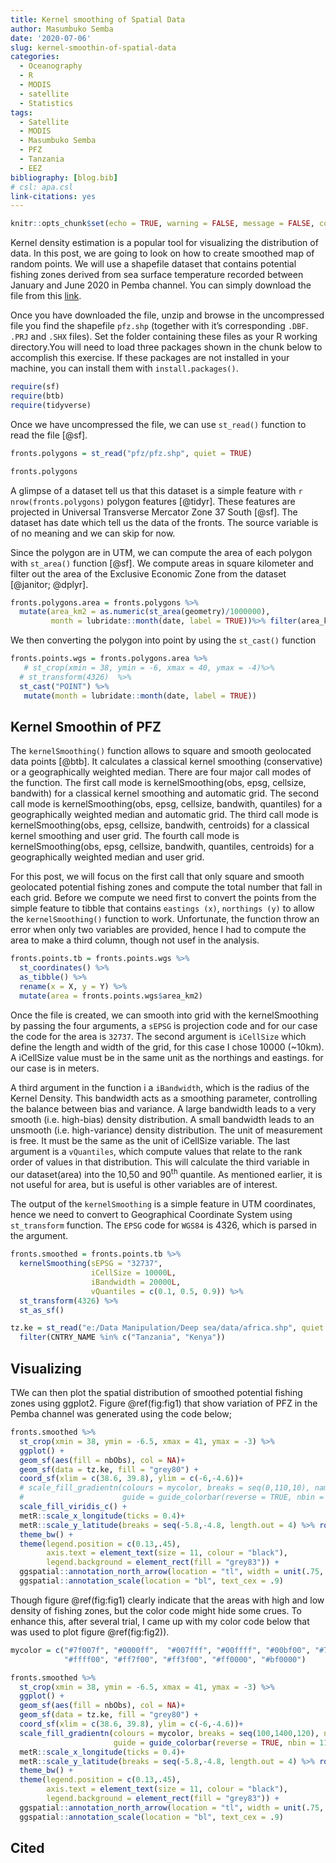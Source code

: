 ```yaml
---
title: Kernel smoothing of Spatial Data
author: Masumbuko Semba
date: '2020-07-06'
slug: kernel-smoothin-of-spatial-data
categories:
  - Oceanography
  - R
  - MODIS
  - satellite
  - Statistics
tags:
  - Satellite
  - MODIS
  - Masumbuko Semba
  - PFZ
  - Tanzania
  - EEZ
bibliography: [blog.bib]
# csl: apa.csl
link-citations: yes
---
```



```r
knitr::opts_chunk$set(echo = TRUE, warning = FALSE, message = FALSE, comment = "", results = "hide")

```

Kernel density estimation is a popular tool for visualizing the distribution of data. In this post, we are going to look on how to create smoothed map of random points. We will use a shapefile dataset that contains potential fishing zones derived from sea surface temperature recorded between January and June 2020 in Pemba channel. You can simply download the file from this [link](https://github.com/lugoga/masumbuko/raw/master/content/post/pfz.rar). 

Once you have downloaded the file, unzip and browse in the uncompressed file you find the shapefile `pfz.shp` (together with it’s corresponding `.DBF`. `.PRJ` and `.SHX` files). Set the folder containing these files as your R working directory.You will need to load three packages shown in the chunk below to accomplish this exercise. If these packages are not installed in your machine, you can install them with `install.packages()`.

```r
require(sf)
require(btb)
require(tidyverse)
```

Once we have uncompressed the file, we can use `st_read()` function to read the file [@sf].

```r
fronts.polygons = st_read("pfz/pfz.shp", quiet = TRUE)

fronts.polygons
```

A glimpse of a dataset tell us that this dataset is a simple feature with `r nrow(fronts.polygons)` polygon features [@tidyr]. These features are projected in Universal Transverse Mercator Zone 37 South [@sf]. The dataset has date which tell us the data of the fronts. The source variable is of no meaning and we can skip for now. 

Since the polygon are in UTM, we can compute the area of each polygon with `st_area()` function [@sf]. We compute areas in square kilometer and filter out the area of the Exclusive Economic Zone from the dataset [@janitor; @dplyr]. 

```r
fronts.polygons.area = fronts.polygons %>%
  mutate(area_km2 = as.numeric(st_area(geometry)/1000000),
         month = lubridate::month(date, label = TRUE))%>% filter(area_km2 < 200000)
```

We then converting the polygon into point by using the `st_cast()` function
```r
fronts.points.wgs = fronts.polygons.area %>%
   # st_crop(xmin = 38, ymin = -6, xmax = 40, ymax = -4)%>%
  # st_transform(4326)  %>%
  st_cast("POINT") %>%
   mutate(month = lubridate::month(date, label = TRUE))
```

## Kernel Smoothin of PFZ
The `kernelSmoothing()` function allows to square and smooth geolocated data points [@btb]. It calculates a classical kernel smoothing (conservative) or a geographically weighted median. There are four major call modes of the function. The first call mode is kernelSmoothing(obs, epsg, cellsize, bandwith) for a classical kernel smoothing and automatic grid. The second call mode is kernelSmoothing(obs, epsg, cellsize, bandwith, quantiles) for a geographically weighted median and automatic grid. The third call mode is kernelSmoothing(obs, epsg, cellsize, bandwith, centroids) for a classical kernel smoothing and user grid. The fourth call mode is kernelSmoothing(obs, epsg, cellsize, bandwith, quantiles, centroids) for a geographically weighted median and user grid.

For this post, we will focus on the first call that only square and smooth geolocated potential fishing zones and compute the total number that fall in each grid. Before we compute we need first to convert the points from the simple feature to tibble that contains `eastings (x)`, `northings (y)` to allow the `kernelSmoothing()` function to work. Unfortunate, the function throw an error when only two variables are provided, hence I had to compute the area to make a third column, though not usef in the analysis. 

```r

fronts.points.tb = fronts.points.wgs %>% 
  st_coordinates() %>%
  as_tibble() %>%
  rename(x = X, y = Y) %>%
  mutate(area = fronts.points.wgs$area_km2) 

```

Once the file is created, we can smooth into grid with the kernelSmoothing by passing the four arguments, a `sEPSG` is projection code and for our case the code for the area is `32737`. The second argument is `iCellSize` which define the length and width of the grid, for this case I chose 10000 (~10km). A iCellSize value must be in the same unit as the northings and eastings. for our case is in meters. 

A third argument in the function i a `iBandwidth`, which is the radius of the Kernel Density. This bandwidth acts as a smoothing parameter, controlling the balance between bias and variance. A large bandwidth leads to a very smooth (i.e. high-bias) density distribution. A small bandwidth leads to an unsmooth (i.e. high-variance) density distribution. The unit of measurement is free. It must be the same as the unit of iCellSize variable. The last argument is a `vQuantiles`, which compute values that relate to the rank order of values in that distribution. This will calculate the third variable in our dataset(area) into the 10,50 and 90^th^ quantile. As mentioned earlier, it is not useful for area, but is useful is other variables are of interest. 

The output of the `kernelSmoothing` is a simple feature in UTM coordinates, hence we need to convert to Geographical Coordinate System using `st_transform` function. The `EPSG` code for `WGS84` is 4326, which is parsed in the argument. 


```r

fronts.smoothed = fronts.points.tb %>%
  kernelSmoothing(sEPSG = "32737",
                  iCellSize = 10000L,
                  iBandwidth = 20000L,
                  vQuantiles = c(0.1, 0.5, 0.9)) %>%
  st_transform(4326) %>%
  st_as_sf() 

```

```r

tz.ke = st_read("e:/Data Manipulation/Deep sea/data/africa.shp", quiet = TRUE) %>% 
  filter(CNTRY_NAME %in% c("Tanzania", "Kenya"))
```

## Visualizing
TWe can then plot the spatial distribution of smoothed potential fishing zones using ggplot2. Figure \@ref(fig:fig1) that show variation of PFZ in the Pemba channel was generated using the code below; 

```r

fronts.smoothed %>%
  st_crop(xmin = 38, ymin = -6.5, xmax = 41, ymax = -3) %>%
  ggplot() +
  geom_sf(aes(fill = nbObs), col = NA)+
  geom_sf(data = tz.ke, fill = "grey80") +
  coord_sf(xlim = c(38.6, 39.8), ylim = c(-6,-4.6))+
  # scale_fill_gradientn(colours = mycolor, breaks = seq(0,110,10), name = "Number\nof PFZs",
  #                      guide = guide_colorbar(reverse = TRUE, nbin = 11, raster = FALSE,barheight = unit(6,"cm")))+
  scale_fill_viridis_c() +
  metR::scale_x_longitude(ticks = 0.4)+
  metR::scale_y_latitude(breaks = seq(-5.8,-4.8, length.out = 4) %>% round(1))+
  theme_bw() +
  theme(legend.position = c(0.13,.45),
        axis.text = element_text(size = 11, colour = "black"),
        legend.background = element_rect(fill = "grey83")) +
  ggspatial::annotation_north_arrow(location = "tl", width = unit(.75, "cm"), height = unit(.75, "cm"))+
  ggspatial::annotation_scale(location = "bl", text_cex = .9)
```

Though figure \@ref(fig:fig1) clearly indicate that the areas with high and low density of fishing zones, but the color code might hide some crues. To enhance this, after several trial, I came up with my color code below that was used to plot figure \@ref(fig:fig2)). 

```r
mycolor = c("#7f007f", "#0000ff",  "#007fff", "#00ffff", "#00bf00", "#7fdf00",
            "#ffff00", "#ff7f00", "#ff3f00", "#ff0000", "#bf0000")

```


```r

fronts.smoothed %>%
  st_crop(xmin = 38, ymin = -6.5, xmax = 41, ymax = -3) %>%
  ggplot() +
  geom_sf(aes(fill = nbObs), col = NA)+
  geom_sf(data = tz.ke, fill = "grey80") +
  coord_sf(xlim = c(38.6, 39.8), ylim = c(-6,-4.6))+
  scale_fill_gradientn(colours = mycolor, breaks = seq(100,1400,120), name = "Number\nof PFZs",
                       guide = guide_colorbar(reverse = TRUE, nbin = 11, raster = FALSE,barheight = unit(6,"cm")))+
  metR::scale_x_longitude(ticks = 0.4)+
  metR::scale_y_latitude(breaks = seq(-5.8,-4.8, length.out = 4) %>% round(1))+
  theme_bw() +
  theme(legend.position = c(0.13,.45),
        axis.text = element_text(size = 11, colour = "black"),
        legend.background = element_rect(fill = "grey83")) +
  ggspatial::annotation_north_arrow(location = "tl", width = unit(.75, "cm"), height = unit(.75, "cm"))+
  ggspatial::annotation_scale(location = "bl", text_cex = .9)
```



## Cited
